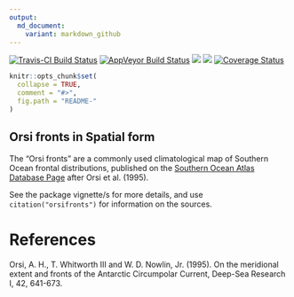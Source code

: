 ```yaml
---
output:
  md_document:
    variant: markdown_github
---
```


<!-- README.md is generated from README.Rmd. Please edit that file -->

[![Travis-CI Build Status](https://travis-ci.org/mdsumner/orsifronts.svg?branch=master)](https://travis-ci.org/mdsumner/orsifronts)
[![AppVeyor Build Status](https://ci.appveyor.com/api/projects/status/github/AustralianAntarcticDivision/orsifronts?branch=master&svg=true)](https://ci.appveyor.com/project/AustralianAntarcticDivision/orsifronts)
[![](http://www.r-pkg.org/badges/version/orsifronts)](http://www.r-pkg.org/pkg/orsifronts)
[![](http://cranlogs.r-pkg.org/badges/orsifronts)](http://www.r-pkg.org/pkg/orsifronts)
[![Coverage Status](https://img.shields.io/codecov/c/github/AustralianAntarcticDivision/orsifronts/master.svg)](https://codecov.io/github/AustralianAntarcticDivision/orsifronts?branch=master)


```r
knitr::opts_chunk$set(
  collapse = TRUE,
  comment = "#>",
  fig.path = "README-"
)
```


Orsi fronts in Spatial form
---------------------------

The "Orsi fronts" are a commonly used climatological map of Southern Ocean frontal distributions, published on the
[Southern Ocean Atlas Database Page](http://woceatlas.tamu.edu/Sites/html/atlas/SOA_DATABASE_DOWNLOAD.html) after Orsi et al. (1995). 

See the package vignette/s for more details, and use `citation("orsifronts")` for information on the sources. 


# References

Orsi, A. H., T. Whitworth III and W. D. Nowlin, Jr. (1995). On the meridional extent and fronts of the Antarctic Circumpolar Current, Deep-Sea Research I, 42, 641-673.

